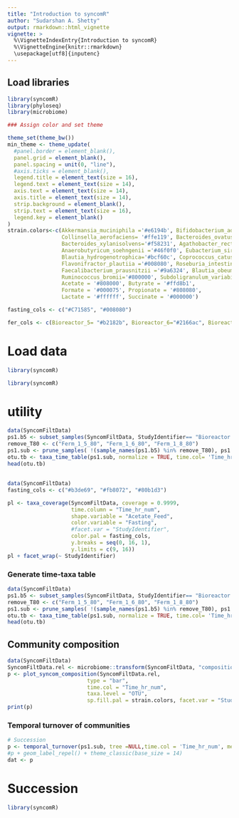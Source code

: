 ```yaml
---
title: "Introduction to syncomR"
author: "Sudarshan A. Shetty"
output: rmarkdown::html_vignette
vignette: >
  %\VignetteIndexEntry{Introduction to syncomR}
  %\VignetteEngine{knitr::rmarkdown}
  \usepackage[utf8]{inputenc}
---
```



## Load libraries

```r
library(syncomR)
library(phyloseq)
library(microbiome)

### Assign color and set theme

theme_set(theme_bw())
min_theme <- theme_update(
  #panel.border = element_blank(),
  panel.grid = element_blank(),
  panel.spacing = unit(0, "line"),
  #axis.ticks = element_blank(),
  legend.title = element_text(size = 16),
  legend.text = element_text(size = 14),
  axis.text = element_text(size = 14),
  axis.title = element_text(size = 14),
  strip.background = element_blank(),
  strip.text = element_text(size = 16),
  legend.key = element_blank()
)
strain.colors<-c(Akkermansia_muciniphila ='#e6194b', Bifidobacterium_adolescentis = '#3cb44b', 
                 Collinsella_aerofaciens= '#ffe119', Bacteroides_ovatus ='#4363d8', 
                 Bacteroides_xylanisolvens='#f58231', Agathobacter_rectalis ='#911eb4', 
                 Anaerobutyricum_soehngenii ='#46f0f0', Eubacterium_siraeum ='#f032e6', 
                 Blautia_hydrogenotrophica='#bcf60c', Coprococcus_catus='#fabebe', 
                 Flavonifractor_plautiia ='#008080', Roseburia_intestinalis ='#e6beff', 
                 Faecalibacterium_prausnitzii ='#9a6324', Blautia_obeum= '#fffac8', 
                 Ruminococcus_bromii='#800000', Subdoligranulum_variabile='#aaffc3', 
                 Acetate = '#808000', Butyrate = '#ffd8b1', 
                 Formate = '#000075', Propionate = '#808080', 
                 Lactate = '#ffffff', Succinate = '#000000')

fasting_cols <- c("#C71585", "#008080")

fer_cols <- c(Bioreactor_5= "#b2182b", Bioreactor_6="#2166ac", Bioreactor_8 = "#35978f")
```



# Load data  
```r
library(syncomR)
```


```r
library(syncomR)
```


# utility  

```r
data(SyncomFiltData)
ps1.b5 <- subset_samples(SyncomFiltData, StudyIdentifier== "Bioreactor A")
remove_T80 <- c("Ferm_1_5_80", "Ferm_1_6_80", "Ferm_1_8_80")
ps1.sub <- prune_samples( !(sample_names(ps1.b5) %in% remove_T80), ps1.b5)
otu.tb <- taxa_time_table(ps1.sub, normalize = TRUE, time.col= 'Time_hr', remove.zero = TRUE)
head(otu.tb)
```

##

```r
data(SyncomFiltData)
fasting_cols <- c("#b3de69", "#fb8072", "#80b1d3")

pl <- taxa_coverage(SyncomFiltData, coverage = 0.9999,
                    time.column = "Time_hr_num",
                    shape.variable = "Acetate_Feed",
                    color.variable = "Fasting",
                    #facet.var = "StudyIdentifier",
                    color.pal = fasting_cols,
                    y.breaks = seq(0, 16, 1),
                    y.limits = c(9, 16))
pl + facet_wrap(~ StudyIdentifier)

```


### Generate time-taxa table  
```r
data(SyncomFiltData)
ps1.b5 <- subset_samples(SyncomFiltData, StudyIdentifier== "Bioreactor A")
remove_T80 <- c("Ferm_1_5_80", "Ferm_1_6_80", "Ferm_1_8_80")
ps1.sub <- prune_samples( !(sample_names(ps1.b5) %in% remove_T80), ps1.b5)
otu.tb <- taxa_time_table(ps1.sub, normalize = TRUE, time.col= 'Time_hr', remove.zero = TRUE)
head(otu.tb)
```



## Community composition  
```r
data(SyncomFiltData)
SyncomFiltData.rel <- microbiome::transform(SyncomFiltData, "compositional")
p <- plot_syncom_composition(SyncomFiltData.rel,
                         type = "bar",
                         time.col = "Time_hr_num",
                         taxa.level = "OTU",
                         sp.fill.pal = strain.colors, facet.var = "StudyIdentifier")
print(p)   
```

### Temporal turnover of communities    
```r
# Succession
p <- temporal_turnover(ps1.sub, tree =NULL,time.col = 'Time_hr_num', method = "canberra", compositional = TRUE)
#p + geom_label_repel() + theme_classic(base_size = 14)
dat <- p
```


# Succession  
```r
library(syncomR)
```
